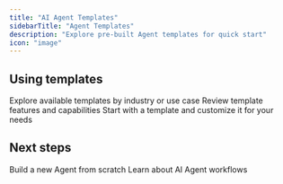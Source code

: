 ```yaml
---
title: "AI Agent Templates"
sidebarTitle: "Agent Templates"
description: "Explore pre-built Agent templates for quick start"
icon: "image"
---
```



<AgentTemplates />

## Using templates

<Steps>
<Step title="Browse templates">
  Explore available templates by industry or use case
</Step>

<Step title="Preview functionality">
  Review template features and capabilities
</Step>

<Step title="Clone and customize">
  Start with a template and customize it for your needs
</Step>
</Steps>

## Next steps

<CardGroup cols={2}>
  <Card title="Create your Agent" icon="plus" href="/platform-fundamentals/platform-tour/agents/create-agent">
    Build a new Agent from scratch
  </Card>

  <Card title="How Tars works" icon="book" href="/platform-fundamentals/how-tars-works">
    Learn about AI Agent workflows
  </Card>
</CardGroup>
